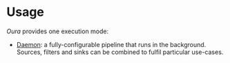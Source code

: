 # Usage

_Oura_ provides one execution mode:

- [Daemon](usage/daemon.md): a fully-configurable pipeline that runs in the background. Sources, filters and sinks can be combined to fulfil particular use-cases.
